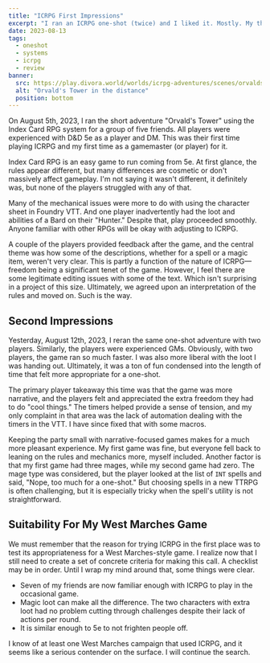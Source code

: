 ```yaml
---
title: "ICRPG First Impressions"
excerpt: "I ran an ICRPG one-shot (twice) and I liked it. Mostly. My thoughts within."
date: 2023-08-13
tags:
  - oneshot
  - systems
  - icrpg
  - review
banner:
  src: https://play.divora.world/worlds/icrpg-adventures/scenes/orvalds/orvalds-tower.webp
  alt: "Orvald's Tower in the distance"
  position: bottom
---
```

On August 5th, 2023, I ran the short adventure "Orvald's Tower" using the Index Card RPG system for a group of five friends. All players were experienced with D&D 5e as a player and DM. This was their first time playing ICRPG and my first time as a gamemaster (or player) for it.

Index Card RPG is an easy game to run coming from 5e. At first glance, the rules appear different, but many differences are cosmetic or don't massively affect gameplay. I'm not saying it wasn't different, it definitely was, but none of the players struggled with any of that.

Many of the mechanical issues were more to do with using the character sheet in Foundry VTT. And one player inadvertently had the loot and abilities of a Bard on their "Hunter." Despite that, play proceeded smoothly. Anyone familiar with other RPGs will be okay with adjusting to ICRPG.

A couple of the players provided feedback after the game, and the central theme was how some of the descriptions, whether for a spell or a magic item, weren't very clear. This is partly a function of the nature of ICRPG—freedom being a significant tenet of the game. However, I feel there are some legitimate editing issues with some of the text. Which isn't surprising in a project of this size. Ultimately, we agreed upon an interpretation of the rules and moved on. Such is the way.

## Second Impressions

Yesterday, August 12th, 2023, I reran the same one-shot adventure with two players. Similarly, the players were experienced GMs. Obviously, with two players, the game ran so much faster. I was also more liberal with the loot I was handing out. Ultimately, it was a ton of fun condensed into the length of time that felt more appropriate for a one-shot.

The primary player takeaway this time was that the game was more narrative, and the players felt and appreciated the extra freedom they had to do "cool things." The timers helped provide a sense of tension, and my only complaint in that area was the lack of automation dealing with the timers in the VTT. I have since fixed that with some macros.

Keeping the party small with narrative-focused games makes for a much more pleasant experience. My first game was fine, but everyone fell back to leaning on the rules and mechanics more, myself included. Another factor is that my first game had three mages, while my second game had zero. The mage type was considered, but the player looked at the list of `INT` spells and said, "Nope, too much for a one-shot." But choosing spells in a new TTRPG is often challenging, but it is especially tricky when the spell's utility is not straightforward.

## Suitability For My West Marches Game

We must remember that the reason for trying ICRPG in the first place was to test its appropriateness for a West Marches-style game. I realize now that I still need to create a set of concrete criteria for making this call. A checklist may be in order. Until I wrap my mind around that, some things were clear.

- Seven of my friends are now familiar enough with ICRPG to play in the occasional game.
- Magic loot can make all the difference. The two characters with extra loot had no problem cutting through challenges despite their lack of actions per round.
- It is similar enough to 5e to not frighten people off.

I know of at least one West Marches campaign that used ICRPG, and it seems like a serious contender on the surface. I will continue the search.
